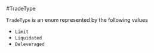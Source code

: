 #TradeType

`TradeType` is an enum represented by the following values

- `Limit`
- `Liquidated`
- `Deleveraged`